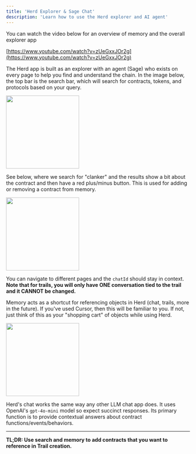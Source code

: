 ```yaml
---
title: 'Herd Explorer & Sage Chat'
description: 'Learn how to use the Herd explorer and AI agent'
---
```


<Info>
You can watch the video below for an overview of memory and the overall explorer app

[https://www.youtube.com/watch?v=zUeGxxJOr2g](https://www.youtube.com/watch?v=zUeGxxJOr2g)
</Info>

The Herd app is built as an explorer with an agent (Sage) who exists on every page to help you find and understand the chain. In the image below, the top bar is the search bar, which will search for contracts, tokens, and protocols based on your query. 

<img height="200" src="/images/explorer-main.png" />

See below, where we search for "clanker" and the results show a bit about the contract and then have a red plus/minus button. This is used for adding or removing a contract from memory.

<img height="200" src="/images/explorer-search.png" />

You can navigate to different pages and the `chatId` should stay in context. **Note that for trails, you will only have ONE conversation tied to the trail and it CANNOT be changed.**

Memory acts as a shortcut for referencing objects in Herd (chat, trails, more in the future). If you've used Cursor, then this will be familiar to you. If not, just think of this as your "shopping cart" of objects while using Herd.

<img height="200" src="/images/explorer-memory.png" />

Herd's chat works the same way any other LLM chat app does. It uses OpenAI's `gpt-4o-mini` model so expect succinct responses. Its primary function is to provide contextual answers about contract functions/events/behaviors.

---

**TL;DR: Use search and memory to add contracts that you want to reference in Trail creation.** 